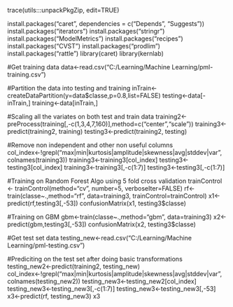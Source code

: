 trace(utils:::unpackPkgZip, edit=TRUE)


install.packages("caret", dependencies = c("Depends", "Suggests"))
install.packages("iterators")
install.packages("stringr")
install.packages("ModelMetrics")
install.packages("recipes")
install.packages("CVST")
install.packages("prodlim")
install.packages("rattle")
library(caret)
library(kernlab)

#Get training data
data<-read.csv("C:/Learning/Machine Learning/pml-training.csv")

#Partition the data into testing and training
inTrain<-createDataPartition(y=data$classe,p=0.8,list=FALSE)
testing<-data[-inTrain,]
training<-data[inTrain,]

#Scaling all the variates on both test and train data
training2<-preProcess(training[,-c(1,3,4,7,160)],method=c("center","scale"))
training3<-predict(training2, training)
testing3<-predict(training2, testing)

#Remove non independent and other non useful columns
col_index<-!grepl("max|min|kurtosis|amplitude|skewness|avg|stddev|var", colnames(training3))
training3<-training3[col_index]
testing3<-testing3[col_index]
training3<-training3[,-c(1:7)]
testing3<-testing3[,-c(1:7)]

#Training on Random Forest Algo using 5 fold cross validation
trainControl <- trainControl(method="cv", number=5, verboseIter=FALSE)
rf<-train(classe~.,method="rf", data=training3, trainControl=trainControl)
x1<-predict(rf,testing3[,-53])
confusionMatrix(x1, testing3$classe)

#Training on GBM
gbm<-train(classe~.,method="gbm", data=training3)
x2<-predict(gbm,testing3[,-53])
confusionMatrix(x2, testing3$classe)

#Get test set data
testing_new<-read.csv("C:/Learning/Machine Learning/pml-testing.csv")

#Prediciting on the test set after doing basic transformations
testing_new2<-predict(training2, testing_new)
col_index<-!grepl("max|min|kurtosis|amplitude|skewness|avg|stddev|var", colnames(testing_new2))
testing_new3<-testing_new2[col_index]
testing_new3<-testing_new3[,-c(1:7)]
testing_new3<-testing_new3[,-53]
x3<-predict(rf, testing_new3)
x3
